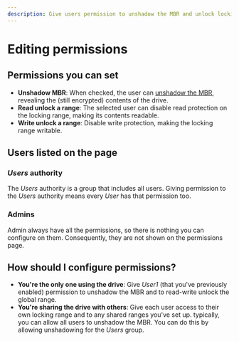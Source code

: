 ```yaml
---
description: Give users permission to unshadow the MBR and unlock locking ranges.
---
```


# Editing permissions

## Permissions you can set

- **Unshadow MBR**: When checked, the user can [unshadow the MBR](../../background/tcg_specs.mdx#booting-from-encrypted-drives), revealing the (still encrypted) contents of the drive.
- **Read unlock a range**: The selected user can disable read protection on the locking range, making its contents readable.
- **Write unlock a range**: Disable write protection, making the locking range writable.

## Users listed on the page

### *Users* authority

The *Users* authority is a group that includes all users. Giving permission to the *Users* authority means every *User* has that permission too.

### Admins

Admin always have all the permissions, so there is nothing you can configure on them. Consequently, they are not shown on the permissions page.

## How should I configure permissions?

- **You're the only one using the drive**: Give *User1* (that you've previously enabled) permission to unshadow the MBR and to read-write unlock the global range.
- **You're sharing the drive with others**: Give each user access to their own locking range and to any shared ranges you've set up. typically, you can allow all users to unshadow the MBR. You can do this by allowing unshadowing for the *Users* group.